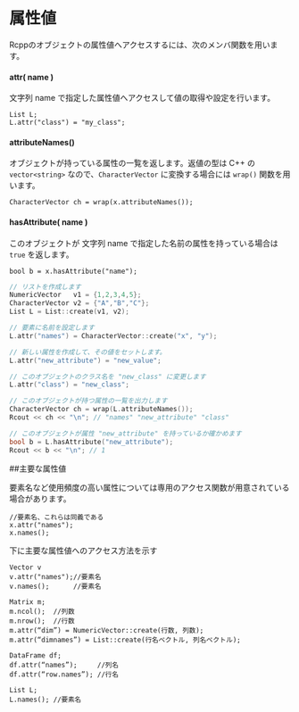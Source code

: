 # 属性値

Rcppのオブジェクトの属性値へアクセスするには、次のメンバ関数を用います。

#### attr( name )

文字列 name で指定した属性値へアクセスして値の取得や設定を行います。

```
List L;
L.attr("class") = "my_class";
```

#### attributeNames()

オブジェクトが持っている属性の一覧を返します。返値の型は C++ の `vector<string>` なので、`CharacterVector` に変換する場合には `wrap()` 関数を用います。

```
CharacterVector ch = wrap(x.attributeNames());
```

#### hasAttribute( name )

このオブジェクトが 文字列 name で指定した名前の属性を持っている場合は `true` を返します。

```
bool b = x.hasAttribute("name");
```

```cpp
// リストを作成します
NumericVector   v1 = {1,2,3,4,5};
CharacterVector v2 = {"A","B","C"};
List L = List::create(v1, v2);

// 要素に名前を設定します
L.attr("names") = CharacterVector::create("x", "y");

// 新しい属性を作成して、その値をセットします。
L.attr("new_attribute") = "new_value";

// このオブジェクトのクラス名を "new_class" に変更します
L.attr("class") = "new_class";

// このオブジェクトが持つ属性の一覧を出力します
CharacterVector ch = wrap(L.attributeNames());
Rcout << ch << "\n"; // "names" "new_attribute" "class"

// このオブジェクトが属性 "new_attribute" を持っているか確かめます
bool b = L.hasAttribute("new_attribute");
Rcout << b << "\n"; // 1
```

##主要な属性値

要素名など使用頻度の高い属性については専用のアクセス関数が用意されている場合があります。

```
//要素名、これらは同義である
x.attr("names");
x.names();
```

下に主要な属性値へのアクセス方法を示す

```
Vector v
v.attr("names");//要素名
v.names();      //要素名

Matrix m;
m.ncol();  //列数
m.nrow();  //行数
m.attr(“dim”) = NumericVector::create(行数, 列数);
m.attr(“dimnames”) = List::create(行名ベクトル, 列名ベクトル);

DataFrame df;
df.attr(“names”);     //列名
df.attr(“row.names”); //行名

List L;
L.names(); //要素名
```


















